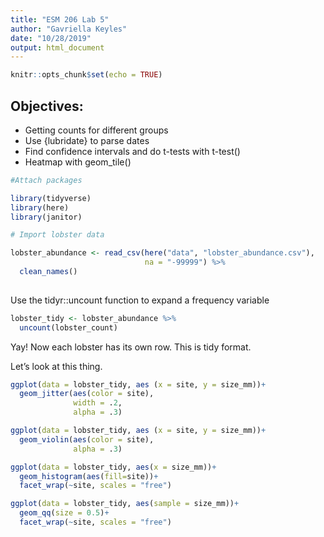 ```yaml
---
title: "ESM 206 Lab 5"
author: "Gavriella Keyles"
date: "10/28/2019"
output: html_document
---
```


```r
knitr::opts_chunk$set(echo = TRUE)
```

## Objectives:

- Getting counts for different groups
- Use {lubridate} to parse dates
- Find confidence intervals and do t-tests with t-test()
- Heatmap with geom_tile()

```r

#Attach packages 

library(tidyverse)
library(here)
library(janitor)
```

```r
# Import lobster data

lobster_abundance <- read_csv(here("data", "lobster_abundance.csv"), 
                              na = "-99999") %>% 
  clean_names()
  
```

Use the tidyr::uncount function to expand a frequency variable
```r
lobster_tidy <- lobster_abundance %>% 
  uncount(lobster_count)
```

Yay! Now each lobster has its own row. This is tidy format.

Let's look at this thing.

```r

ggplot(data = lobster_tidy, aes (x = site, y = size_mm))+
  geom_jitter(aes(color = site),
              width = .2,
              alpha = .3)

ggplot(data = lobster_tidy, aes (x = site, y = size_mm))+
  geom_violin(aes(color = site),
              alpha = .3)

ggplot(data = lobster_tidy, aes(x = size_mm))+
  geom_histogram(aes(fill=site))+
  facet_wrap(~site, scales = "free")

ggplot(data = lobster_tidy, aes(sample = size_mm))+
  geom_qq(size = 0.5)+
  facet_wrap(~site, scales = "free")

```


